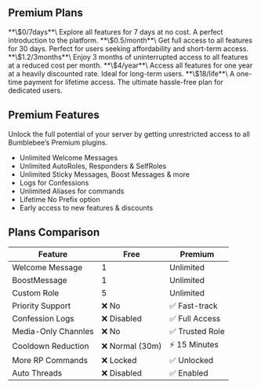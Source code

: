 ## Premium Plans

<CardGroup cols={2}>
  <Card title="Trial Plan">
    **\$0/7days**\
    Explore all features for 7 days at no cost. A perfect introduction to the platform.
  </Card>
  <Card title="Basic Plan">
    **\$0.5/month**\
    Get full access to all features for 30 days. Perfect for users seeking affordability and short-term access.
  </Card>
  <Card title="Professional Plan">
    **\$1.2/3months**\
    Enjoy 3 months of uninterrupted access to all features at a reduced cost per month.
  </Card>
  <Card title="Enterprise Plan">
    **\$4/year**\
    Access all features for one year at a heavily discounted rate. Ideal for long-term users.
  </Card>
</CardGroup>

<Card title="Lifetime Plan" icon="crown">
  **\$18/life**\
  A one-time payment for lifetime access. The ultimate hassle-free plan for dedicated users.
</Card>

## Premium Features

Unlock the full potential of your server by getting unrestricted access to all Bumblebee’s Premium plugins.

- Unlimited Welcome Messages
- Unlimited AutoRoles, Responders & SelfRoles
- Unlimited Sticky Messages, Boost Messages & more
- Logs for Confessions
- Unlimited Aliases for commands
- Lifetime No Prefix option
- Early access to new features & discounts

## Plans Comparison

| Feature             | **Free**       | **Premium**    |
| ------------------- | -------------- | -------------- |
| Welcome Message     | 1              | Unlimited      |
| BoostMessage        | 1              | Unlimited      |
| Custom Role         | 5              | Unlimited      |
| Priority Support    | ❌ No           | ✅ Fast-track   |
| Confession Logs     | ❌ Disabled     | ✅ Full Access  |
| Media-Only Channles | ❌ No           | ✅ Trusted Role |
| Cooldown Reduction  | ❌ Normal (30m) | ⚡ 15 Minutes   |
| More RP Commands    | ❌ Locked       | ✅ Unlocked     |
| Auto Threads        | ❌ Disabled     | ✅ Enabled      |